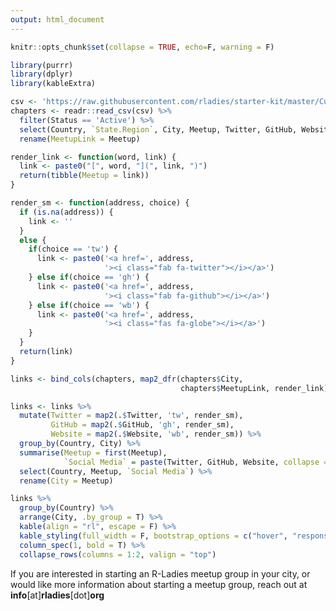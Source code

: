 ```yaml
---
output: html_document
---
```


```r
knitr::opts_chunk$set(collapse = TRUE, echo=F, warning = F)

library(purrr)
library(dplyr)
library(kableExtra)
```


```r
csv <- 'https://raw.githubusercontent.com/rladies/starter-kit/master/Current-Chapters.csv'
chapters <- readr::read_csv(csv) %>%
  filter(Status == 'Active') %>%
  select(Country, `State.Region`, City, Meetup, Twitter, GitHub, Website) %>%
  rename(MeetupLink = Meetup)

```

```r

render_link <- function(word, link) {
  link <- paste0("[", word, "](", link, ")")
  return(tibble(Meetup = link))
}

render_sm <- function(address, choice) {
  if (is.na(address)) {
    link <- ''
  }
  else {
    if(choice == 'tw') {
      link <- paste0('<a href=', address, 
                     '><i class="fab fa-twitter"></i></a>')
    } else if(choice == 'gh') {
      link <- paste0('<a href=', address, 
                     '><i class="fab fa-github"></i></a>')
    } else if(choice == 'wb') {
      link <- paste0('<a href=', address, 
                     '><i class="fas fa-globe"></i></a>')
    }
  }
  return(link)
}

links <- bind_cols(chapters, map2_dfr(chapters$City, 
                                      chapters$MeetupLink, render_link))

links <- links %>% 
  mutate(Twitter = map2(.$Twitter, 'tw', render_sm),
         GitHub = map2(.$GitHub, 'gh', render_sm),
         Website = map2(.$Website, 'wb', render_sm)) %>%
  group_by(Country, City) %>% 
  summarise(Meetup = first(Meetup), 
            `Social Media` = paste(Twitter, GitHub, Website, collapse = '')) %>% 
  select(Country, Meetup, `Social Media`) %>%
  rename(City = Meetup)

links %>%
  group_by(Country) %>% 
  arrange(City, .by_group = T) %>% 
  kable(align = "rl", escape = F) %>%
  kable_styling(full_width = F, bootstrap_options = c("hover", "responsive"))  %>%
  column_spec(1, bold = T) %>%
  collapse_rows(columns = 1:2, valign = "top")
```

If you are interested in starting an R-Ladies meetup group in your city, or would like more information about starting a meetup group, reach out at **info**[at]**rladies**[dot]**org**


